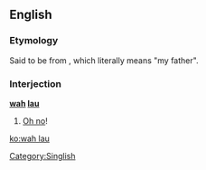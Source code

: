 ==English==

===Etymology===
Said to be from {{etyl|nan-hok|en}} {{zh-l|[[我]][[老爸]]|tr=góa lāu-pē}}, which literally means "my father".

===Interjection===
'''[[wah]] [[lau]]'''

# {{context|Singapore|lang=en}} [[oh no|Oh no]]!

[[Category:Singlish]]

[[ko:wah lau]]